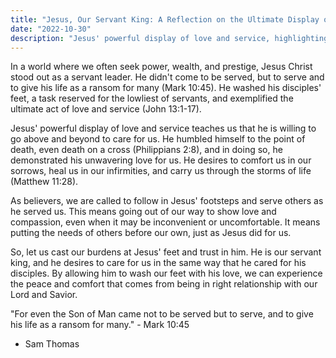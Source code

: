 ```yaml
---
title: "Jesus, Our Servant King: A Reflection on the Ultimate Display of Love and Service"
date: "2022-10-30"
description: "Jesus' powerful display of love and service, highlighting how his actions show us that he is willing to go above and beyond to care for us."
---
```


In a world where we often seek power, wealth, and prestige, Jesus Christ stood out as a servant leader. 
He didn't come to be served, but to serve and to give his life as a ransom for many (Mark 10:45). 
He washed his disciples' feet, a task reserved for the lowliest of servants, and exemplified the ultimate act of love and service (John 13:1-17).

Jesus' powerful display of love and service teaches us that he is willing to go above and beyond to care for us. 
He humbled himself to the point of death, even death on a cross (Philippians 2:8), and in doing so, he demonstrated his unwavering love for us. 
He desires to comfort us in our sorrows, heal us in our infirmities, and carry us through the storms of life (Matthew 11:28).

As believers, we are called to follow in Jesus' footsteps and serve others as he served us. 
This means going out of our way to show love and compassion, even when it may be inconvenient or uncomfortable. 
It means putting the needs of others before our own, just as Jesus did for us.

So, let us cast our burdens at Jesus' feet and trust in him. He is our servant king, 
and he desires to care for us in the same way that he cared for his disciples. By allowing him to wash our feet with his love, 
we can experience the peace and comfort that comes from being in right relationship with our Lord and Savior.

"For even the Son of Man came not to be served but to serve, and to give his life as a ransom for many." - Mark 10:45


- Sam Thomas